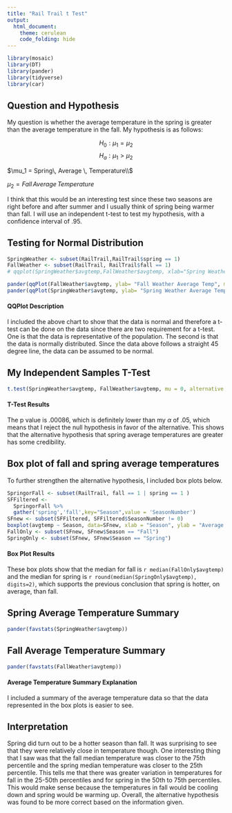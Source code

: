 ```yaml
---
title: "Rail Trail t Test"
output: 
  html_document:
    theme: cerulean
    code_folding: hide
---
```


```r
library(mosaic)
library(DT)
library(pander)
library(tidyverse)
library(car)
```

<!-- Instructions

1. Use the RailTrail dataset in R to come up with a question that can be answered with a t Test. 

2. Establish why the question is interesting and rephrase the question using a statistical "null" and "alternative" hypothesis. (Hint, see the "Math 325 Notebook -> R Help -> R-Markdown Hints" page of your textbook for instructions on how to write mathematical hypotheses.)

3. Clearly answer your question using statistics. Be sure to compute a p-value and provide supporting numerical and graphical summaries.

For details about the RailTrail dataset type the command:
  > ?RailTrail 
into your Console and study the help file that appears. Also, if you want extra information, browse this document that has images and further details:
http://www.northamptonma.gov/DocumentCenter/View/5244   


Note: you can create "groups" from the data in many ways. For example, you can create a variable in your RailTrail dataset that is called "rain" and has categories of "yes" and "no" with the code:

```r
RailTrail$rain <- ifelse(RailTrail$precip > 0, "yes", "no")
```

-->

## Question and Hypothesis

My question is whether the average temperature in the spring is greater than the average temperature in the fall. My hypothesis is as follows:

$$ H_0: \mu_1 = \mu_2  $$ $$ H_a: \mu_1 > \mu_2 $$ 

$\mu_1 = Spring\, Average \, Temperature\\$

$\mu_2 = Fall\, Average \, Temperature$


I think that this would be an interesting test since these two seasons are right before and after summer and I usually think of spring being warmer than fall. I will use an independent t-test to test my hypothesis, with a confidence interval of .95. 

## Testing for Normal Distribution

```r
SpringWeather <- subset(RailTrail,RailTrail$spring == 1)
FallWeather <- subset(RailTrail, RailTrail$fall == 1)
# qqplot(SpringWeather$avgtemp,FallWeather$avgtemp, xlab="Spring Weather Avg. Temp", ylab = "Fall Weather Avg. Temp.", main = "The average temp. data provided for fall and spring is normal")

pander(qqPlot(FallWeather$avgtemp, ylab= "Fall Weather Average Temp", main = "The Fall Season Avg. Temp. is Normally Distributed"))
pander(qqPlot(SpringWeather$avgtemp, ylab= "Spring Weather Average Temp", main = "The Spring Season Avg. Temp. is Normally Distributed"))
```

#### QQPlot Description

I included the above chart to show that the data is normal and therefore a t-test can be done on the data since there are two requirement for a t-test. One is that the data is representative of the population. The second is that the data is normally distributed. Since the data above follows a straight 45 degree line, the data can be assumed to be normal. 

## My Independent Samples T-Test

```r
t.test(SpringWeather$avgtemp, FallWeather$avgtemp, mu = 0, alternative = "greater", conf.level = .95)
```
#### T-Test Results

The p value is .00086, which is definitely lower than my $\alpha$ of .05, which means that I reject the null hypothesis in favor of the alternative. This shows that the alternative hypothesis that spring average temperatures are greater has some credibility. 

## Box plot of fall and spring average temperatures

To further strengthen the alternative hypothesis, I included box plots below. 
```r
SpringorFall <- subset(RailTrail, fall == 1 | spring == 1 )
SFFiltered <- 
  SpringorFall %>% 
  gather('spring','fall',key="Season",value = 'SeasonNumber')
SFnew <- subset(SFFiltered, SFFiltered$SeasonNumber != 0)
boxplot(avgtemp ~ Season, data=SFnew, xlab = "Season", ylab = "Average Temperature", main = "Spring Temperatures are Higher on Average", col = c("orange", "green"))
FallOnly <- subset(SFnew, SFnew$Season == "Fall")
SpringOnly <- subset(SFnew, SFnew$Season == "Spring")

```

#### Box Plot Results

These box plots show that the median for fall is `r median(FallOnly$avgtemp)` and the median for spring is `r round(median(SpringOnly$avgtemp), digits=2)`, which supports the previous conclusion that spring is hotter, on average, than fall. 

## Spring Average Temperature Summary
```r
pander(favstats(SpringWeather$avgtemp))
```

## Fall Average Temperature Summary
```r
pander(favstats(FallWeather$avgtemp))
```

#### Average Temperature Summary Explanation

I included a summary of the average temperature data so that the data represented in the box plots is easier to see. 

## Interpretation

Spring did turn out to be a hotter season than fall. It was surprising to see that they were relatively close in temperature though. One interesting thing that I saw was that the fall median temperature was closer to the 75th percentile and the spring median temperature was closer to the 25th percentile. This tells me that there was greater variation in temperatures for fall in the 25-50th percentiles and for spring in the 50th to 75th percentiles. This would make sense because the temperatures in fall would be cooling down and spring would be warming up. Overall, the alternative hypothesis was found to be more correct based on the information given. 

